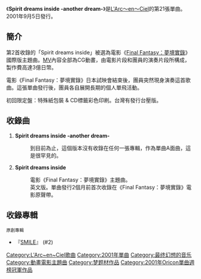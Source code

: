 {{NoteTA
|1= zh-cn:最终幻想：灵魂深处; zh-hk:太空戰士：滅絕光年; zh-tw:Final Fantasy：夢境實錄;
}}
{{Infobox Single 
| Name           = Spirit dreams inside -another dream-
| Artist         = [[L'Arc〜en〜Ciel|L'Arc〜en〜Ciel]]
| Album          = [[SMILE_(原創專輯)|SMILE]]
| A-side         = 
| B-side         = Spirit dreams inside
| Released       = 2001年9月5日
| Format         = 
| Recorded       = 
| Genre          = [[J-POP|J-POP]]
| Length         = 7分28秒
| Label          = [[Ki/oon_Records|Ki/oon Records]]
| Writer         = [[hyde|hyde]]
| Producer       = L'Arc〜en〜Ciel<br />[[岡野一|岡野一]]
| Certification  =黃金（[[日本唱片業協會|日本唱片業協會]]）
| Chart position =當週排行第1名（[[ORICON|ORICON]]）
| Last single    = [[STAY_AWAY_(L'Arc〜en〜Ciel單曲)|STAY AWAY]]<br />（2000年）
| This single    = '''Spirit dreams inside -another dream-'''<br />（2001年）
| Next single    = [[READY_STEADY_GO|READY STEADY GO]]<br />（2004年）
}}

《'''Spirit dreams inside -another dream-'''》是[[L'Arc〜en〜Ciel|L'Arc〜en〜Ciel]]的第21張單曲。2001年9月5日發行。

== 簡介 ==
第2首收錄的「Spirit dreams inside」被選為電影《[[Final_Fantasy：夢境實錄|Final Fantasy：夢境實錄]]》國際版主題曲。[[MV|MV]]內容全部為CG動畫，由電影片段和團員的演奏片段所構成，製作費高達3億日幣。

電影《Final Fantasy：夢境實錄》日本試映會結束後，團員突然現身演奏這首歌曲。這張單曲發行後，團員各自展開長期的個人單飛活動。

初回限定盤：特殊紙包裝 & CD標籤彩色印刷。台灣有發行台壓版。

== 收錄曲 ==
#'''Spirit dreams inside -another dream-'''
#:到目前為止，這個版本沒有收錄在任何一張專輯，作為單曲A面曲，這是很罕見的。
#'''Spirit dreams inside'''
#:電影《Final Fantasy：夢境實錄》主題曲。
#:英文版。單曲發行2個月前首次收錄在《Final Fantasy：夢境實錄》電影原聲帶。

== 收錄專輯 ==
;<small>原創專輯</small>
* 『[[SMILE_(原創專輯)|SMILE]]』 (#2)

{{L'Arc~en~Ciel}}
{{Oricon單曲週榜冠軍 (2001年)|2001年9月17日}}

{{DEFAULTSORT: Spirit dreams inside -another dream- }}
[[Category:L'Arc~en~Ciel歌曲|Category:L'Arc~en~Ciel歌曲]]
[[Category:2001年單曲|Category:2001年單曲]]
[[Category:最终幻想的音乐|Category:最终幻想的音乐]]
[[Category:動畫電影主題曲|Category:動畫電影主題曲]]
[[Category:梦题材作品|Category:梦题材作品]]
[[Category:2001年Oricon單曲週榜冠軍作品|Category:2001年Oricon單曲週榜冠軍作品]]